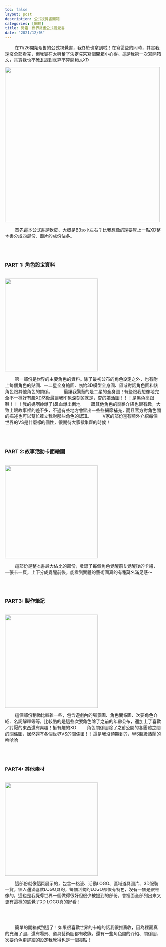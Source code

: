 ```yaml
---
toc: false
layout: post
description: 公式視覺書開箱
categories: [開箱]
title: 開箱：世界計畫公式視覺書
date: "2021/12/08"
---
```


&nbsp;&nbsp;&nbsp;&nbsp;&nbsp;&nbsp;&nbsp;&nbsp;在11/26開始販售的公式視覺書，我終於也拿到啦！在寫這些的同時，其實我還沒全部看完，但我實在太興奮了決定先來寫個開箱小心得。這是我第一次寫開箱文，其實我也不確定這到底算不算開箱文XD


<img src="https://lh3.googleusercontent.com/-puEU_tzZBzI/YbBqTb9GRLI/AAAAAAAAa_I/S4MKJf5qc6I9iD_0AXqkePf_p9J4cNu_wCNcBGAsYHQ/s1600/1638951495112068-0.png" width="500" style="display: block;margin-left: auto;margin-left: auto;margin-right: auto;">

&nbsp;&nbsp;&nbsp;&nbsp;&nbsp;&nbsp;&nbsp;&nbsp;首先這本公式書是軟皮、大概是B3大小左右？比我想像的還要厚上一點XD整本書分成四部份，圖片的成份佔多。

<br><br>

### PART 1: 角色設定資料
<br>
<img src="https://lh3.googleusercontent.com/-xaTphKm8fps/YbBqROFe7yI/AAAAAAAAa_E/bLOIC2ULb6ErkXJ1jBQ8f3JnKGKdf7GBgCNcBGAsYHQ/s1600/1638951484910602-1.png" width="300" style="display: block;margin-left: auto;margin-left: auto;margin-right: auto;">

&nbsp;&nbsp;&nbsp;&nbsp;&nbsp;&nbsp;&nbsp;&nbsp;第一部份是世界的主要角色的資料。除了最初公布的角色設定之外，也有附上每個角色的貼圖、一二星全身繪圖、初始3D模型全身圖、區域對話角色圖和該角色跟其他角色的關係。
&nbsp;&nbsp;&nbsp;&nbsp;&nbsp;&nbsp;&nbsp;&nbsp;最讓我驚豔的是二星的全身圖！有些跟我想像地完全不一樣好有趣XD然後最讓我印象深刻的就是，杏的婚活圖！！！是黑色高跟鞋！！！我的媽啊帥爆了(鼻血爆出倒地
&nbsp;&nbsp;&nbsp;&nbsp;&nbsp;&nbsp;&nbsp;&nbsp;跟其他角色的關係介紹也很有趣，大致上跟故事裡的差不多，不過有些地方會冒出一些些細節補充，而且官方對角色間的描述也可以幫忙確立我對那些角色的認知。
&nbsp;&nbsp;&nbsp;&nbsp;&nbsp;&nbsp;&nbsp;&nbsp;V家的部份還有額外介紹每個世界的VS是什麼樣的個性，很期待大家都集齊的時候！

<br><br>

### PART 2:故事活動卡面繪圖
<br>
<img src="https://lh3.googleusercontent.com/-TjLMS_n5WLE/YbBqOtYZ2DI/AAAAAAAAa_A/he35I1c15Z094btzyXONrtn-pt29c3tKACNcBGAsYHQ/s1600/1638951474463605-2.png" width="300" style="display: block;margin-left: auto;margin-left: auto;margin-right: auto;">

&nbsp;&nbsp;&nbsp;&nbsp;&nbsp;&nbsp;&nbsp;&nbsp;這部份是整本書最大佔比的部份，收錄了每個角色覺醒前＆覺醒後的卡繪，一張卡一頁，上下分成覺醒前後。能看到實體的藝術圖真的有種莫名滿足感～

<br><br>

### PART3: 製作筆記
<br>
<img src="https://lh3.googleusercontent.com/-Q5wjeXb89q0/YbBuPPrDowI/AAAAAAAAa_Y/-lmLdHIICv8q6avIN8OAwaOyPHYo-8H_QCNcBGAsYHQ/s1600/1638952504318362-0.png" width="300" style="display: block;margin-left: auto;margin-left: auto;margin-right: auto;">

&nbsp;&nbsp;&nbsp;&nbsp;&nbsp;&nbsp;&nbsp;&nbsp;這個部份稍微比較雜一些，包含遊戲內的場景圖、角色關係圖、次要角色介紹、名詞解釋等等。比較酷的是這些次要角色除了之前的年齡公布，還加上了喜歡／討厭的東西還有興趣！挺有趣的XD
&nbsp;&nbsp;&nbsp;&nbsp;&nbsp;&nbsp;&nbsp;&nbsp;角色關係圖除了之前公開的各團體之間的關係圖，居然還有各個世界VS的關係圖！！這是我沒預期到的，WS超級熱鬧的哈哈哈

<br><br>

### PART4: 其他素材
<br>
<img src="https://lh3.googleusercontent.com/-8WuIjGsFJIo/YbBuNdl1RAI/AAAAAAAAa_U/F9BXxp4UqB0buDbEcpi5U1Oe1Od5USqiwCNcBGAsYHQ/s1600/1638952497969549-1.png" width="300" style="display: block;margin-left: auto;margin-left: auto;margin-right: auto;">

&nbsp;&nbsp;&nbsp;&nbsp;&nbsp;&nbsp;&nbsp;&nbsp;這部份就像這頁展示的，包含一格漫、活動LOGO、區域道具圖片、3D服裝一覽。個人還滿喜歡LOGO頁的，每個活動的LOGO都很有特色，沒有一個是很相像的，這也是我覺得世界一個做得很好但很少被提到的部份，書裡面全部列出來又更有這樣的感覺了XD LOGO真的好看！

<br><br>

&nbsp;&nbsp;&nbsp;&nbsp;&nbsp;&nbsp;&nbsp;&nbsp;簡單的開箱就到這了！如果很喜歡世界的卡繪的話我很推薦收，因為裡面真的充滿了圖，還有場景、道具藝術圖都有收錄。還有一些角色間的介紹、關係圖、次要角色更詳細的設定我覺得也是一個亮點！